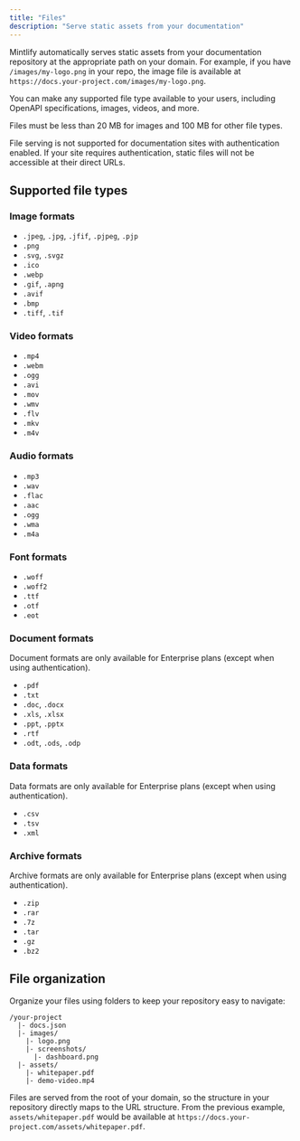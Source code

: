 ```yaml
---
title: "Files"
description: "Serve static assets from your documentation"
---
```


Mintlify automatically serves static assets from your documentation repository at the appropriate path on your domain. For example, if you have `/images/my-logo.png` in your repo, the image file is available at `https://docs.your-project.com/images/my-logo.png`.

You can make any supported file type available to your users, including OpenAPI specifications, images, videos, and more.

Files must be less than 20 MB for images and 100 MB for other file types.

<Warning>
File serving is not supported for documentation sites with authentication enabled. If your site requires authentication, static files will not be accessible at their direct URLs.
</Warning>

## Supported file types

### Image formats
- `.jpeg`, `.jpg`, `.jfif`, `.pjpeg`, `.pjp`
- `.png`
- `.svg`, `.svgz`
- `.ico`
- `.webp`
- `.gif`, `.apng`
- `.avif`
- `.bmp`
- `.tiff`, `.tif`

### Video formats
- `.mp4`
- `.webm`
- `.ogg`
- `.avi`
- `.mov`
- `.wmv`
- `.flv`
- `.mkv`
- `.m4v`

### Audio formats
- `.mp3`
- `.wav`
- `.flac`
- `.aac`
- `.ogg`
- `.wma`
- `.m4a`

### Font formats
- `.woff`
- `.woff2`
- `.ttf`
- `.otf`
- `.eot`

### Document formats

<Note>Document formats are only available for Enterprise plans (except when using authentication).</Note>

- `.pdf`
- `.txt`
- `.doc`, `.docx`
- `.xls`, `.xlsx`
- `.ppt`, `.pptx`
- `.rtf`
- `.odt`, `.ods`, `.odp`

### Data formats

<Note>Data formats are only available for Enterprise plans (except when using authentication).</Note>

- `.csv`
- `.tsv`
- `.xml`

### Archive formats

<Note>Archive formats are only available for Enterprise plans (except when using authentication).</Note>

- `.zip`
- `.rar`
- `.7z`
- `.tar`
- `.gz`
- `.bz2`

## File organization

Organize your files using folders to keep your repository easy to navigate:

```text
/your-project
  |- docs.json
  |- images/
    |- logo.png
    |- screenshots/
      |- dashboard.png
  |- assets/
    |- whitepaper.pdf
    |- demo-video.mp4
```

Files are served from the root of your domain, so the structure in your repository directly maps to the URL structure. From the previous example, `assets/whitepaper.pdf` would be available at `https://docs.your-project.com/assets/whitepaper.pdf`.

